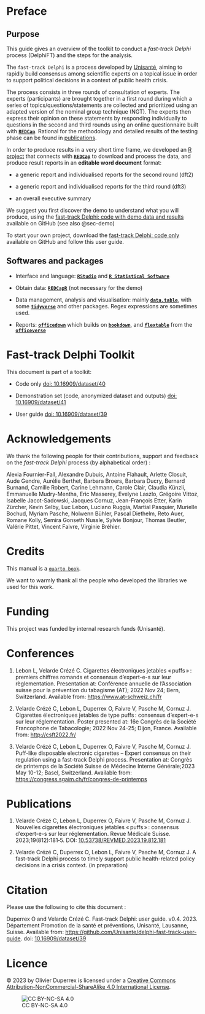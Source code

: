# Preface {#sec-preface .unnumbered}

## Purpose {#sec-purpose .unnumbered}

This guide gives an overview of the toolkit to conduct a *fast-track Delphi* process (DelphiFT) and the steps for the analysis.

::: callout-note
The `fast-track Delphi` is a process developed by [Unisanté](https://www.unisante.ch/), aiming to rapidly build consensus among scientific experts on a topical issue in order to support political decisions in a context of public health crisis.

The process consists in three rounds of consultation of experts. The experts (participants) are brought together in a first round during which a series of topics/questions/statements are collected and prioritized using an adapted version of the nominal group technique (NGT). The experts then express their opinion on these statements by responding individually to questions in the second and third rounds using an online questionnaire built with [**`REDCap`**](https://projectredcap.org/). Rational for the methodology and detailed results of the testing phase can be found in [publications](#sec-publications).

In order to produce results in a very short time frame, we developed an [R project](https://r4ds.had.co.nz/workflow-projects.html) that connects with [**`REDCap`**](https://projectredcap.org/) to download and process the data, and produce result reports in an **editable word document** format:

-   a generic report and individualised reports for the second round (dft2)

-   a generic report and individualised reports for the third round (dft3)

-   an overall executive summary
:::

We suggest you first discover the demo to understand what you will produce, using the [fast-track Delphi: code with demo data and results](https://github.com/Unisante/delphi-fast-track-demo) available on GitHub (see also @sec-demo)

To start your own project, download the [fast-track Delphi: code only](https://github.com/Unisante/delphi-fast-track) available on GitHub and follow this user guide.

## Softwares and packages {#sec-software-and-packages}

-   Interface and language: [**`RStudio`**](https://www.rstudio.com/) and [**`R Statistical Software`**](https://www.r-project.org/)

-   Obtain data: [**`REDCapR`**](https://ouhscbbmc.github.io/REDCapR/) (not necessary for the demo)

-   Data management, analysis and visualisation: mainly [**`data.table`**](https://rdatatable.gitlab.io/data.table/), with some [**`tidyverse`**](https://www.tidyverse.org/) and other packages. Regex expressions are sometimes used.

-   Reports: [**`officedown`**](https://ardata-fr.github.io/officeverse/officedown-for-word.html) which builds on [**`bookdown`**](https://pkgs.rstudio.com/bookdown/), and [**`flextable`**](https://davidgohel.github.io/flextable/) from the [**`officeverse`**](https://ardata-fr.github.io/officeverse/index.html)

# Fast-track Delphi Toolkit

This document is part of a toolkit:

-   Code only [doi: 10.16909/dataset/40](https://doi.org/10.16909/dataset/40)

-   Demonstration set (code, anonymized dataset and outputs) [doi: 10.16909/dataset/41](https://doi.org/10.16909/dataset/41)

-   User guide [doi: 10.16909/dataset/39](https://doi.org/10.16909/dataset/39)

# Acknowledgements {#sec-acknowledgements}

We thank the following people for their contributions, support and feedback on the *fast-track Delphi* process (by alphabetical order) :

Alexia Fournier-Fall, Alexandre Dubuis, Antoine Flahault, Arlette Closuit, Aude Gendre, Aurélie Berthet, Barbara Broers, Barbara Ducry, Bernard Burnand, Camille Robert, Carine Lehmann, Carole Clair, Claudia Künzli, Emmanuelle Mudry-Mentha, Eric Masserey, Evelyne Laszlo, Grégoire Vittoz, Isabelle Jacot-Sadowski, Jacques Cornuz, Jean-François Etter, Karin Zürcher, Kevin Selby, Luc Lebon, Luciano Ruggia, Martial Pasquier, Murielle Bochud, Myriam Pasche, Nolwenn Bühler, Pascal Diethelm, Reto Auer, Romane Kolly, Semira Gonseth Nussle, Sylvie Bonjour, Thomas Beutler, Valérie Pittet, Vincent Faivre, Virginie Bréhier.

# Credits {#sec-credits}

This manual is a [`quarto book`](https://quarto.org/docs/books/).

We want to warmly thank all the people who developed the libraries we used for this work.

# Funding {#sec-funding}

This project was funded by internal research funds (Unisanté).

# Conferences {#sec-publications}

1.  Lebon L, Velarde Crézé C. Cigarettes électroniques jetables « puffs » : premiers chiffres romands et consensus d'expert-e-s sur leur règlementation. Presentation at: Conférence annuelle de l'Association suisse pour la prévention du tabagisme (AT); 2022 Nov 24; Bern, Switzerland. Available from: <https://www.at-schweiz.ch/fr>

1.  Velarde Crézé C, Lebon L, Duperrex O, Faivre V, Pasche M, Cornuz J. Cigarettes électroniques jetables de type puffs : consensus d'expert-e-s sur leur réglementation. Poster presented at: 16e Congrès de la Société Francophone de Tabacologie; 2022 Nov 24-25; Dijon, France. Available from: <http://csft2022.fr/>

1.  Velarde Crézé C, Lebon L, Duperrex O, Faivre V, Pasche M, Cornuz J. Puff-like disposable electronic cigarettes – Expert consensus on their regulation using a fast-track Delphi process. Presentation at: Congrès de printemps de la Société Suisse de Médecine Interne Générale;2023 May 10-12; Basel, Switzerland. Available from:  <https://congress.sgaim.ch/fr/congres-de-printemps> 


# Publications {#sec-publications}

1.  Velarde Crézé C, Lebon L, Duperrex O, Faivre V, Pasche M, Cornuz J. Nouvelles cigarettes électroniques jetables « puffs » : consensus d'expert-e-s sur leur réglementation. Revue Médicale Suisse. 2023;19(812):181‑5. DOI: [10.53738/REVMED.2023.19.812.181](https://doi.org/10.53738/revmed.2023.19.812.181)


1.  Velarde Crézé C, Duperrex O, Lebon L, Faivre V, Pasche M, Cornuz J. A fast-track Delphi process to timely support public health-related policy decisions in a crisis context. (in preparation)

# Citation {#sec-citation}

Please use the following to cite this document :

Duperrex O and Velarde Crézé C. Fast-track Delphi: user guide. v0.4. 2023. Département Promotion de la santé et préventions, Unisanté, Lausanne, Suisse. Available from: <https://github.com/Unisante/delphi-fast-track-user-guide>. doi: [10.16909/dataset/39](https://doi.org/10.16909/dataset/39)

# Licence {#sec-licence}

© 2023 by Olivier Duperrex is licensed under a [Creative Commons Attribution-NonCommercial-ShareAlike 4.0 International License](http://creativecommons.org/licenses/by-nc-sa/4.0/).

![CC BY-NC-SA 4.0](https://licensebuttons.net/l/by-nc-sa/4.0/88x31.png){fig-align="left"}
